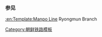 {{鐵道路線
| 模板名稱 = 龙门煤矿线
| 名稱 = [[龙门煤矿线]]
| 代表色 = blue
| 背景顏色 = #FFE8EA
| 車站列表 = [[鱼龙站 (平安北道)|鱼龙]] - [[龙门煤矿站|龙门煤矿]]
}}<noinclude>
===参见===
[[:en:Template:Manpo Line]] Ryongmun Branch
[[Category:朝鲜铁路模板]]
</noinclude>
